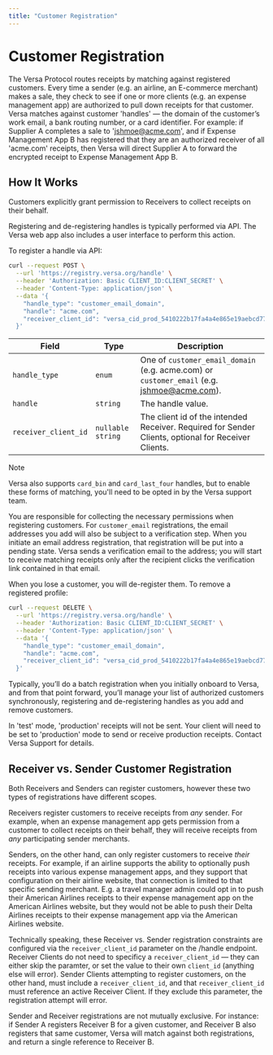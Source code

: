 ```yaml
---
title: "Customer Registration"
---
```


# Customer Registration

The Versa Protocol routes receipts by matching against registered customers. Every time a sender (e.g. an airline, an E-commerce merchant) makes a sale, they check to see if one or more clients (e.g. an expense management app) are authorized to pull down receipts for that customer. Versa matches against customer 'handles' — the domain of the customer’s work email, a bank routing number, or a card identifier. For example: if Supplier A completes a sale to 'jshmoe@acme.com', and if Expense Management App B has registered that they are an authorized receiver of all 'acme.com' receipts, then Versa will direct Supplier A to forward the encrypted receipt to Expense Management App B.

## How It Works

Customers explicitly grant permission to Receivers to collect receipts on their behalf.

Registering and de-registering handles is typically performed via API. The Versa web app also includes a user interface to perform this action.

To register a handle via API:

```bash
curl --request POST \
  --url 'https://registry.versa.org/handle' \
  --header 'Authorization: Basic CLIENT_ID:CLIENT_SECRET' \
  --header 'Content-Type: application/json' \
  --data '{
    "handle_type": "customer_email_domain",
    "handle": "acme.com",
    "receiver_client_id": "versa_cid_prod_5410222b17fa4a4e865e19aebcd77cba"
  }'
```

| Field                | Type              | Description                                                                                         |
| -------------------- | ----------------- | --------------------------------------------------------------------------------------------------- |
| `handle_type`        | `enum`            | One of `customer_email_domain` (e.g. acme.com) or `customer_email` (e.g. jshmoe@acme.com).          |
| `handle`             | `string`          | The handle value.                                                                                   |
| `receiver_client_id` | `nullable string` | The client id of the intended Receiver. Required for Sender Clients, optional for Receiver Clients. |

> [!NOTE]
> Versa also supports `card_bin` and `card_last_four` handles, but to enable these forms of matching, you'll need to be opted in by the Versa support team.

You are responsible for collecting the necessary permissions when registering customers. For `customer_email` registrations, the email addresses you add will also be subject to a verification step. When you initiate an email address registration, that registration will be put into a pending state. Versa sends a verification email to the address; you will start to receive matching receipts only after the recipient clicks the verification link contained in that email.

When you lose a customer, you will de-register them. To remove a registered profile:

```bash
curl --request DELETE \
  --url 'https://registry.versa.org/handle' \
  --header 'Authorization: Basic CLIENT_ID:CLIENT_SECRET' \
  --header 'Content-Type: application/json' \
  --data '{
    "handle_type": "customer_email_domain",
    "handle": "acme.com",
    "receiver_client_id": "versa_cid_prod_5410222b17fa4a4e865e19aebcd77cba"
  }'
```

Typically, you’ll do a batch registration when you initially onboard to Versa, and from that point forward, you’ll manage your list of authorized customers synchronously, registering and de-registering handles as you add and remove customers.

In 'test' mode, 'production' receipts will not be sent. Your client will need to be set to 'production' mode to send or receive production receipts. Contact Versa Support for details.

## Receiver vs. Sender Customer Registration

Both Receivers and Senders can register customers, however these two types of registrations have different scopes.

Receivers register customers to receive receipts from _any_ sender. For example, when an expense management app gets permission from a customer to collect receipts on their behalf, they will receive receipts from _any_ participating sender merchants.

Senders, on the other hand, can only register customers to receive _their_ receipts. For example, if an airline supports the ability to optionally push receipts into various expense management apps, and they support that configuration on their airline website, that connection is limited to that specific sending merchant. E.g. a travel manager admin could opt in to push their American Airlines receipts to their expense management app on the American Airlines website, but they would not be able to push their Delta Airlines receipts to their expense management app via the American Airlines website.

Technically speaking, these Receiver vs. Sender registration constraints are configured via the `receiver_client_id` parameter on the /handle endpoint. Receiver Clients do not need to specificy a `receiver_client_id` — they can either skip the paramter, or set the value to their own `client_id` (anything else will error). Sender Clients attempting to register customers, on the other hand, must include a `receiver_client_id`, and that `receiver_client_id` must reference an active Receiver Client. If they exclude this parameter, the registration attempt will error.

Sender and Receiver registrations are not mutually exclusive. For instance: if Sender A registers Receiver B for a given customer, and Receiver B also registers that same customer, Versa will match against both registrations, and return a single reference to Receiver B.
